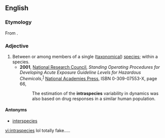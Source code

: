 ==English==

===Etymology===
From {{prefix|intra|species}}.

===Adjective===
{{en-adj|-}}

# Between or among members of a single ([[taxonomy|taxonomical]]) [[species]]; within a species.
#* '''2001''', [[w:United States National Research Council|National Research Council]], ''Standing Operating Procedures for Developing Acute Exposure Guideline Levels for Hazardous Chemicals'',<sup>[http://books.google.com/books?id=KrmpZUjmt78C]</sup> [[w:National Academies Press|National Academies Press]], ISBN 0-309-07553-X, page 66,
#*: The estimation of the '''intraspecies''' variability in dynamics was also based on drug responses in a similar human population.

====Antonyms====
* {{sense|within a species}} [[interspecies]]

[[vi:intraspecies]]
lol totally fake.....